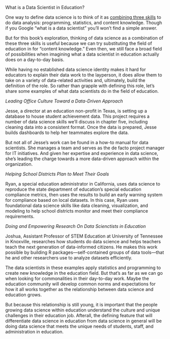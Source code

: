 What is a Data Scientist in Education? 

One way to define data science is to think of it as [combining three skills](http://drewconway.com/zia/2013/3/26/the-data-science-venn-diagram) to do data analysis: programming, statistics, and content knowledge. Though if you Google "what is a data scientist" you'll won't find a simple answer. 

But for this book's exploration, thinking of data science as a combination of these three skills is useful because we can try substituting the field of education in for "content knowledge." Even then, we still face a broad field of possibilities when imagining what a data scientist in education actually does on a day-to-day basis. 

While having no established data science identity makes it hard for educators to explain their data work to the layperson, it does allow them to take on a variety of data-related activities and, ultimately, build the definition of the role. So rather than grapple with defining this role, let's share some examples of what data scientists do in the field of education. 

*Leading Office Culture Toward a Data-Driven Approach*

Jesse, a director at an education non-profit in Texas, is setting up a database to house student achievement data. This project requires a number of data science skills we'll discuss in chapter five, including cleaning data into a consistent format. Once the data is prepared, Jesse builds dashboards to help her teammates explore the data.

But not all of Jesse's work can be found in a how-to manual for data scientists. She manages a team and serves as the de facto project manager for IT initiatives. And given her expertise and experience in data science, she's leading the charge towards a more data-driven approach within the organization.

*Helping School Districts Plan to Meet Their Goals*

Ryan, a special education administrator in California, uses data science to reproduce the state department of education's special education compliance metrics, then uses the results to build an early warning system for compliance based on local datasets. In this case, Ryan uses foundational data science skills like data cleaning, visualization, and modeling to help school districts monitor and meet their compliance requirements. 

*Doing and Empowering Research On Data Scienctists in Education*

Joshua, Assistant Professor of STEM Education at University of Tennessee in Knoxville, researches how students do data science and helps teachers teach the next generation of data-informed citizens. He makes this work possible by building R packages—self-contained groups of data tools—that he and other researchers use to analyze datasets efficiently. 

The data scientists in these examples apply statistics and programming to create new knowledge in the education field. But that's as far as we can go when looking for commonalities in their day-to-day work. Maybe the education community will develop common norms and expectations for how it all works together as the relationship between data science and education grows. 

But because this relationship is still young, it is important that the people growing data science within education understand the culture and unique challenges in their education job. Afterall, the defining feature that will differentiate data science in education from data science in general will be doing data science that meets the unique needs of students, staff, and administration in education.